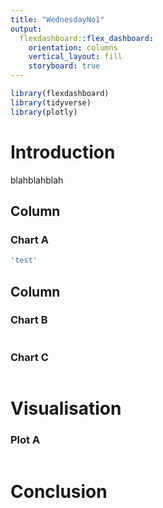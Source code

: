 ```yaml
---
title: "WednesdayNo1"
output: 
  flexdashboard::flex_dashboard:
    orientation: columns
    vertical_layout: fill
    storyboard: true
---
```


```r
library(flexdashboard)
library(tidyverse)
library(plotly)
```

# Introduction

blahblahblah

## Column {data-width="650"}

### Chart A

```r
'test'
```

## Column {data-width="350"}

### Chart B

```r

```

### Chart C

```r

```

# Visualisation

### Plot A
```r

```

# Conclusion